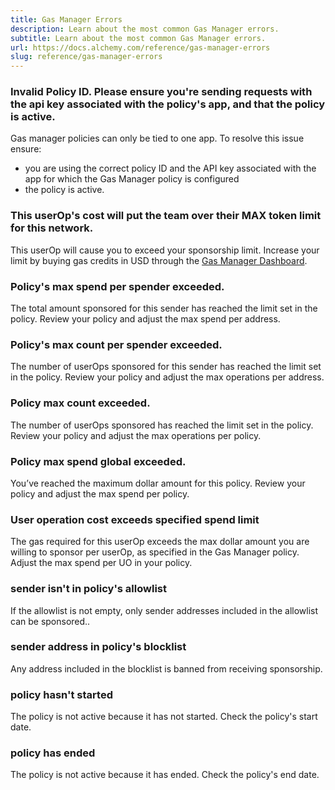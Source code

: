 ```yaml
---
title: Gas Manager Errors
description: Learn about the most common Gas Manager errors.
subtitle: Learn about the most common Gas Manager errors.
url: https://docs.alchemy.com/reference/gas-manager-errors
slug: reference/gas-manager-errors
---
```


### Invalid Policy ID. Please ensure you're sending requests with the api key associated with the policy's app, and that the policy is active.

Gas manager policies can only be tied to one app. To resolve this issue ensure:

* you are using the correct policy ID and the API key associated with the app for which the Gas Manager policy is configured
* the policy is active.

### This userOp's cost will put the team over their MAX token limit for this network.

This userOp will cause you to exceed your sponsorship limit. Increase your limit by buying gas credits in USD through the [Gas Manager Dashboard](https://dashboard.alchemy.com/gas-manager).

### Policy's max spend per spender exceeded.

The total amount sponsored for this sender has reached the limit set in the policy. Review your policy and adjust the max spend per address.

### Policy's max count per spender exceeded.

The number of userOps sponsored for this sender has reached the limit set in the policy. Review your policy and adjust the max operations per address.

### Policy max count exceeded.

The number of userOps sponsored has reached the limit set in the policy. Review your policy and adjust the max operations per policy.

### Policy max spend global exceeded.

You’ve reached the maximum dollar amount for this policy. Review your policy and adjust the max spend per policy.

### User operation cost exceeds specified spend limit

The gas required for this userOp exceeds the max dollar amount you are willing to sponsor per userOp, as specified in the Gas Manager policy. Adjust the max spend per UO in your policy.

### sender isn't in policy's allowlist

If the allowlist is not empty, only sender addresses included in the allowlist can be sponsored..

### sender address in policy's blocklist

Any address included in the blocklist is banned from receiving sponsorship.

### policy hasn't started

The policy is not active because it has not started. Check the policy's start date.

### policy has ended

The policy is not active because it has ended. Check the policy's end date.
